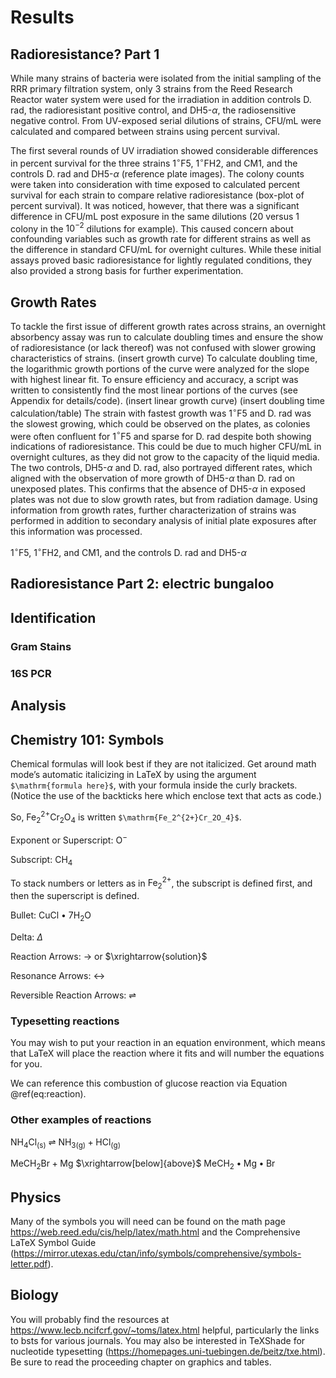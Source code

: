# Results {#results}

<!-- Required to number equations in HTML files -->
<script type="text/x-mathjax-config">
MathJax.Hub.Config({
  TeX: { equationNumbers: { autoNumber: "AMS" } }
});
</script>

## Radioresistance? Part 1

While many strains of bacteria were isolated from the initial sampling of the RRR primary filtration system, only 3 strains from the Reed Research Reactor water system were used for the irradiation in addition controls D. rad, the radioresistant positive control, and DH5-$\alpha$, the radiosensitive negative control. From UV-exposed serial dilutions of strains, CFU/mL were calculated and compared between strains using percent survival. 

The first several rounds of UV irradiation showed considerable differences in percent survival for the three strains 1$^{\circ}$F5, 1$^{\circ}$FH2, and CM1, and the controls D. rad and DH5-$\alpha$ (reference plate images). The colony counts were taken into consideration with time exposed to calculated percent survival for each strain to compare relative radioresistance (box-plot of percent survival). It was noticed, however, that there was a significant difference in CFU/mL post exposure in the same dilutions (20 versus 1 colony in the $10^{-2}$ dilutions for example). This caused concern about confounding variables such as growth rate for different strains as well as the difference in standard CFU/mL for overnight cultures. While these initial assays proved basic radioresistance for lightly regulated conditions, they also provided a strong basis for further experimentation.


## Growth Rates

To tackle the first issue of different growth rates across strains, an overnight absorbency assay was run to calculate doubling times and ensure the show of radioresistance (or lack thereof) was not confused with slower growing characteristics of strains. 
(insert growth curve)
To calculate doubling time, the logarithmic growth portions of the curve were analyzed for the slope with highest linear fit. To ensure efficiency and accuracy, a script was written to consistently find the most linear portions of the curves (see Appendix for details/code). 
(insert linear growth curve)
(insert doubling time calculation/table)
The strain with fastest growth was 1$^{\circ}$F5 and D. rad was the slowest growing, which could be observed on the plates, as colonies were often confluent for 1$^{\circ}$F5 and sparse for D. rad despite both showing indications of radioresistance. This could be due to much higher CFU/mL in overnight cultures, as they did not grow to the capacity of the liquid media. The two controls, DH5-$\alpha$ and D. rad, also portrayed different rates, which aligned with the observation of more growth of DH5-$\alpha$ than D. rad on unexposed plates. This confirms that the absence of DH5-$\alpha$ in exposed plates was not due to slow growth rates, but from radiation damage. Using information from growth rates, further characterization of strains was performed in addition to secondary analysis of initial plate exposures after this information was processed. 

1$^{\circ}$F5, 1$^{\circ}$FH2, and CM1, and the controls D. rad and DH5-$\alpha$

## Radioresistance Part 2: electric bungaloo

## Identification 

### Gram Stains

### 16S PCR

## Analysis




## Chemistry 101: Symbols

Chemical formulas will look best if they are not italicized. Get around math mode's automatic italicizing in LaTeX by using the argument `$\mathrm{formula here}$`, with your formula inside the curly brackets.  (Notice the use of the backticks here which enclose text that acts as code.)

So, $\mathrm{Fe_2^{2+}Cr_2O_4}$ is written `$\mathrm{Fe_2^{2+}Cr_2O_4}$`.

<!--
The \noindent command below does what you'd expect:  it forces the current line/paragraph to not indent. This was done here to match the format of the LaTeX thesis PDF.
-->

\noindent Exponent or Superscript: $\mathrm{O^-}$

\noindent Subscript: $\mathrm{CH_4}$

To stack numbers or letters as in $\mathrm{Fe_2^{2+}}$, the subscript is defined first, and then the superscript is defined.

\noindent Bullet: CuCl $\bullet$ $\mathrm{7H_{2}O}$


\noindent Delta: $\Delta$

\noindent Reaction Arrows: $\longrightarrow$ or  $\xrightarrow{solution}$

\noindent Resonance Arrows: $\leftrightarrow$

\noindent Reversible Reaction Arrows: $\rightleftharpoons$

### Typesetting reactions

You may wish to put your reaction in an equation environment, which means that LaTeX will place the reaction where it fits and will number the equations for you. 

\begin{equation}
  \mathrm{C_6H_{12}O_6  + 6O_2} \longrightarrow \mathrm{6CO_2 + 6H_2O}
  (\#eq:reaction)
\end{equation}

We can reference this combustion of glucose reaction via Equation \@ref(eq:reaction).

### Other examples of reactions

$\mathrm{NH_4Cl_{(s)}}$ $\rightleftharpoons$ $\mathrm{NH_{3(g)}+HCl_{(g)}}$

\noindent $\mathrm{MeCH_2Br + Mg}$ $\xrightarrow[below]{above}$ $\mathrm{MeCH_2\bullet Mg \bullet Br}$

## Physics

Many of the symbols you will need can be found on the math page <https://web.reed.edu/cis/help/latex/math.html> and the Comprehensive LaTeX Symbol Guide (<https://mirror.utexas.edu/ctan/info/symbols/comprehensive/symbols-letter.pdf>).

## Biology

You will probably find the resources at <https://www.lecb.ncifcrf.gov/~toms/latex.html> helpful, particularly the links to bsts for various journals. You may also be interested in TeXShade for nucleotide typesetting (<https://homepages.uni-tuebingen.de/beitz/txe.html>).  Be sure to read the proceeding chapter on graphics and tables.


